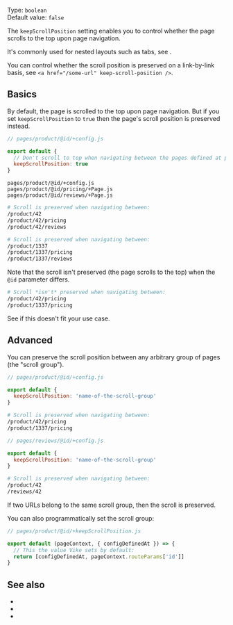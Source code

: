
Type: `boolean`  
Default value: `false`  

The `keepScrollPosition` setting enables you to control whether the page scrolls to the top upon page navigation.

It's commonly used for nested layouts such as tabs, see <Link href="/Layout#nested-layouts" />.

You can control whether the scroll position is preserved on a link-by-link basis, see <Link href="/clientRouting#settings">`<a href="/some-url" keep-scroll-position />`</Link>.


## Basics

By default, the page is scrolled to the top upon page navigation. But if you set `keepScrollPosition` to `true` then the page's scroll position is preserved instead.

```js
// pages/product/@id/+config.js

export default {
  // Don't scroll to top when navigating between the pages defined at pages/product/@id/**
  keepScrollPosition: true
}
```

```
pages/product/@id/+config.js
pages/product/@id/pricing/+Page.js
pages/product/@id/reviews/+Page.js
```

```bash
# Scroll is preserved when navigating between:
/product/42
/product/42/pricing
/product/42/reviews

# Scroll is preserved when navigating between:
/product/1337
/product/1337/pricing
/product/1337/reviews
```

Note that the scroll isn't preserved (the page scrolls to the top) when the `@id` parameter differs.

```bash
# Scroll *isn't* preserved when navigating between:
/product/42/pricing
/product/1337/pricing
```

See <Link href="#advanced" /> if this doesn't fit your use case.


## Advanced

You can preserve the scroll position between any arbitrary group of pages (the "scroll group").

```js
// pages/product/@id/+config.js

export default {
  keepScrollPosition: 'name-of-the-scroll-group'
}
```

```bash
# Scroll is preserved when navigating between:
/product/42/pricing
/product/1337/pricing
```

```js
// pages/reviews/@id/+config.js

export default {
  keepScrollPosition: 'name-of-the-scroll-group'
}
```

```bash
# Scroll is preserved when navigating between:
/product/42
/reviews/42
```

If two URLs belong to the same scroll group, then the scroll is preserved.

You can also programmatically set the scroll group:

```js
// pages/product/@id/+keepScrollPosition.js

export default (pageContext, { configDefinedAt }) => {
  // This the value Vike sets by default:
  return [configDefinedAt, pageContext.routeParams['id']]
}
```


## See also

- <Link href="/Layout#nested-layouts" />
- <Link href="/clientRouting#settings" />
- <Link href="/navigate#options" />
